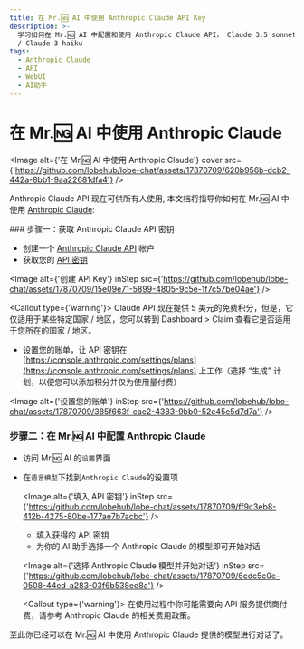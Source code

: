 ```yaml
---
title: 在 Mr.🆖 AI 中使用 Anthropic Claude API Key
description: >-
  学习如何在 Mr.🆖 AI 中配置和使用 Anthropic Claude API， Claude 3.5 sonnet / Claude 3 Opus
  / Claude 3 haiku
tags:
  - Anthropic Claude
  - API
  - WebUI
  - AI助手
---
```


# 在 Mr.🆖 AI 中使用 Anthropic Claude

<Image
  alt={'在 Mr.🆖 AI 中使用 Anthropic Claude'}
  cover
  src={'https://github.com/lobehub/lobe-chat/assets/17870709/620b956b-dcb2-442a-8bb1-9aa22681dfa4'}
/>

Anthropic Claude API 现在可供所有人使用, 本文档将指导你如何在 Mr.🆖 AI 中使用 [Anthropic Claude](https://www.anthropic.com/api):

<Steps>
  ### 步骤一：获取 Anthropic Claude API 密钥

  - 创建一个 [Anthropic Claude API](https://www.anthropic.com/api) 帐户
  - 获取您的 [API 密钥](https://console.anthropic.com/settings/keys)

  <Image alt={'创建 API Key'} inStep src={'https://github.com/lobehub/lobe-chat/assets/17870709/15e09e71-5899-4805-9c5e-1f7c57be04ae'} />

  <Callout type={'warning'}>
    Claude API 现在提供 5 美元的免费积分，但是，它仅适用于某些特定国家 / 地区，您可以转到 Dashboard >
    Claim 查看它是否适用于您所在的国家 / 地区。
  </Callout>

  - 设置您的账单，让 API 密钥在 [https://console.anthropic.com/settings/plans](https://console.anthropic.com/settings/plans) 上工作（选择 “生成” 计划，以便您可以添加积分并仅为使用量付费）

  <Image alt={'设置您的账单'} inStep src={'https://github.com/lobehub/lobe-chat/assets/17870709/385f663f-cae2-4383-9bb0-52c45e5d7d7a'} />


### 步骤二：在 Mr.🆖 AI 中配置 Anthropic Claude

- 访问 Mr.🆖 AI 的`设置`界面
- 在`语言模型`下找到`Anthropic Claude`的设置项

  <Image alt={'填入 API 密钥'} inStep src={'https://github.com/lobehub/lobe-chat/assets/17870709/ff9c3eb8-412b-4275-80be-177ae7b7acbc'} />

  - 填入获得的 API 密钥
  - 为你的 AI 助手选择一个 Anthropic Claude 的模型即可开始对话

  <Image alt={'选择 Anthropic Claude 模型并开始对话'} inStep src={'https://github.com/lobehub/lobe-chat/assets/17870709/6cdc5c0e-0508-44ed-a283-03f6b538ed8a'} />

  <Callout type={'warning'}>
    在使用过程中你可能需要向 API 服务提供商付费，请参考 Anthropic Claude 的相关费用政策。
  </Callout>
</Steps>

至此你已经可以在 Mr.🆖 AI 中使用 Anthropic Claude 提供的模型进行对话了。
